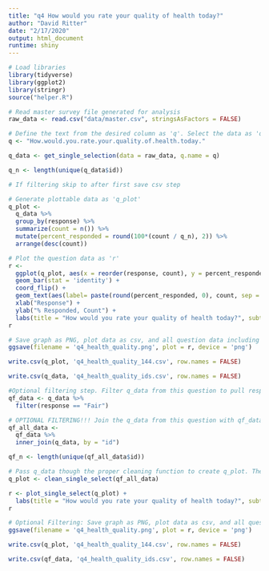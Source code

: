 ```yaml
---
title: "q4 How would you rate your quality of health today?"
author: "David Ritter"
date: "2/17/2020"
output: html_document
runtime: shiny
---
```


```r
# Load libraries
library(tidyverse)
library(ggplot2)
library(stringr)
source("helper.R")
```

```r
# Read master survey file generated for analysis
raw_data <- read.csv("data/master.csv", stringsAsFactors = FALSE)
```

```r
# Define the text from the desired column as 'q'. Select the data as 'q_data'. Generate the question n, or # of unique respondents as 'q_n'
q <- "How.would.you.rate.your.quality.of.health.today."

q_data <- get_single_selection(data = raw_data, q.name = q)

q_n <- length(unique(q_data$id))

# If filtering skip to after first save csv step
```

```r
# Generate plottable data as 'q_plot'
q_plot <-
  q_data %>%
  group_by(response) %>%
  summarize(count = n()) %>%
  mutate(percent_responded = round(100*(count / q_n), 2)) %>%
  arrange(desc(count))
```

```r
# Plot the question data as 'r'
r <- 
  ggplot(q_plot, aes(x = reorder(response, count), y = percent_responded)) +
  geom_bar(stat = 'identity') +
  coord_flip() +
  geom_text(aes(label= paste(round(percent_responded, 0), count, sep = "%:"))) +
  xlab("Response") +
  ylab("% Responded, Count") +
  labs(title = "How would you rate your quality of health today?", subtitle = q_n)
r
```

```r
# Save graph as PNG, plot data as csv, and all question data including response IDs as csv (change # at end of plot file to question n or q_n)
ggsave(filename = 'q4_health_quality.png', plot = r, device = 'png')

write.csv(q_plot, 'q4_health_quality_144.csv', row.names = FALSE)

write.csv(q_data, 'q4_health_quality_ids.csv', row.names = FALSE)
```

```r
#Optional filtering step. Filter q_data from this question to pull respondents who selected a particular response
qf_data <- q_data %>%
  filter(response == "Fair")
```

```r
# OPTIONAL FILTERING!!! Join the q_data from this question with qf_data generated from filtering another question
qf_all_data <- 
  qf_data %>%
  inner_join(q_data, by = "id")

qf_n <- length(unique(qf_all_data$id))
```

```r
# Pass q_data though the proper cleaning function to create q_plot. Then pass q_plot through the correct plot function.
q_plot <- clean_single_select(qf_all_data)

r <- plot_single_select(q_plot) +
  labs(title = "How would you rate your quality of health today?", subtitle = qf_n)
r
```

```r
# Optional Filtering: Save graph as PNG, plot data as csv, and all question data including response IDs as csv (change # at end of plot file to question n or q_n)
ggsave(filename = 'q4_health_quality.png', plot = r, device = 'png')

write.csv(q_plot, 'q4_health_quality_144.csv', row.names = FALSE)

write.csv(qf_data, 'q4_health_quality_ids.csv', row.names = FALSE)
```
